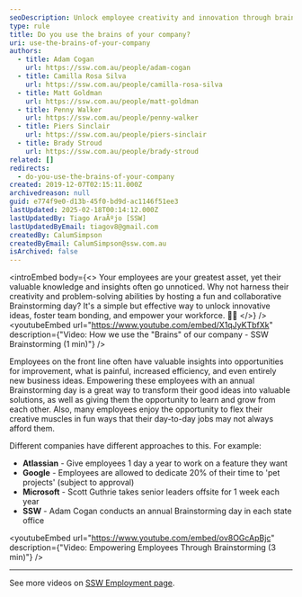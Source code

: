 ```yaml
---
seoDescription: Unlock employee creativity and innovation through brainstorming days, fostering team bonding and empowering your workforce to drive business growth.
type: rule
title: Do you use the brains of your company?
uri: use-the-brains-of-your-company
authors:
  - title: Adam Cogan
    url: https://ssw.com.au/people/adam-cogan
  - title: Camilla Rosa Silva
    url: https://ssw.com.au/people/camilla-rosa-silva
  - title: Matt Goldman
    url: https://ssw.com.au/people/matt-goldman
  - title: Penny Walker
    url: https://ssw.com.au/people/penny-walker
  - title: Piers Sinclair
    url: https://ssw.com.au/people/piers-sinclair
  - title: Brady Stroud
    url: https://ssw.com.au/people/brady-stroud
related: []
redirects:
  - do-you-use-the-brains-of-your-company
created: 2019-12-07T02:15:11.000Z
archivedreason: null
guid: e774f9e0-d13b-45f0-bd9d-ac1146f51ee3
lastUpdated: 2025-02-18T00:14:12.000Z
lastUpdatedBy: Tiago AraÃºjo [SSW]
lastUpdatedByEmail: tiagov8@gmail.com
createdBy: CalumSimpson
createdByEmail: CalumSimpson@ssw.com.au
isArchived: false
---
```


<introEmbed
  body={<>
Your employees are your greatest asset, yet their valuable knowledge and insights often go unnoticed. Why not harness their creativity and problem-solving abilities by hosting a fun and collaborative Brainstorming day? It's a simple but effective way to unlock innovative ideas, foster team bonding, and empower your workforce. 🧠💪
  </>}
/>
<youtubeEmbed url="https://www.youtube.com/embed/X1qJyKTbfXk" description={"Video: How we use the \"Brains\" of our company - SSW Brainstorming (1 min)"} />

Employees on the front line often have valuable insights into opportunities for improvement, what is painful, increased efficiency, and even entirely new business ideas. Empowering these employees with an annual Brainstorming day is a great way to transform their good ideas into valuable solutions, as well as giving them the opportunity to learn and grow from each other. Also, many employees enjoy the opportunity to flex their creative muscles in fun ways that their day-to-day jobs may not always afford them.

Different companies have different approaches to this. For example:

* **Atlassian** - Give employees 1 day a year to work on a feature they want
* **Google** - Employees are allowed to dedicate 20% of their time to 'pet projects' (subject to approval)
* **Microsoft** - Scott Guthrie takes senior leaders offsite for 1 week each year
* **SSW** - Adam Cogan conducts an annual Brainstorming day in each state office

<youtubeEmbed url="https://www.youtube.com/embed/ov8OGcApBjc" description={"Video: Empowering Employees Through Brainstorming (3 min)"} />

---

See more videos on [SSW Employment page](https://www.ssw.com.au/employment).
